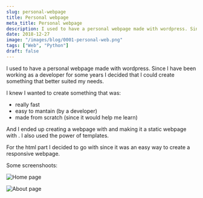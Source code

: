 ```yaml
---
slug: personal-webpage
title: Personal webpage
meta_title: Personal webpage
description: I used to have a personal webpage made with wordpress. Since I have been working as a developer for some years I decided that I could create something that better suited my needs.
date: 2018-12-27
image: "/images/blog/0001-personal-web.png"
tags: ["Web", "Python"]
draft: false
---
```


I used to have a personal webpage made with wordpress. Since I have been working as a developer for some years I decided that I could create something that better suited my needs.

I knew I wanted to create something that was:

* really fast
* easy to mantain (by a developer)
* made from scratch (since it would help me learn)

And I ended up creating a webpage with <FancyLink linkText="Flask" url="http://flask.pocoo.org/" company="flask"/> and making it a static webpage with <FancyLink linkText="Frozen flask" url="https://frozen-flask.readthedocs.io/" company="readthedocs"/>. I also used the power of <FancyLink linkText="Jinja2" url="http://jinja.pocoo.org/" company="jinja" dark="true"/> templates.

For the html part I decided to go with <FancyLink linkText="w3css" url="https://www.w3schools.com/"/> since it was an easy way to create a responsive webpage.

Some screenshoots:

![Home page](../../images/posts/2018/0001-villoro_mockup_1.jpg)

![About page](../../images/posts/2018/0001-villoro_mockup_2.jpg)
